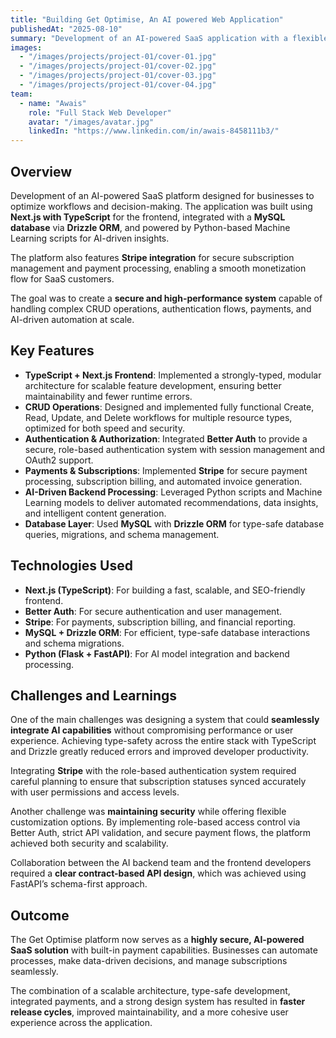```yaml
---
title: "Building Get Optimise, An AI powered Web Application"
publishedAt: "2025-08-10"
summary: "Development of an AI-powered SaaS application with a flexible, scalable architecture using Next.js (TypeScript) for the frontend, Better Auth for authentication, Stripe for payments, and a MySQL + Drizzle ORM backend."
images:
  - "/images/projects/project-01/cover-01.jpg"
  - "/images/projects/project-01/cover-02.jpg"
  - "/images/projects/project-01/cover-03.jpg"
  - "/images/projects/project-01/cover-04.jpg"
team:
  - name: "Awais"
    role: "Full Stack Web Developer"
    avatar: "/images/avatar.jpg"
    linkedIn: "https://www.linkedin.com/in/awais-8458111b3/"
---
```


## Overview

Development of an AI-powered SaaS platform designed for businesses to optimize workflows and decision-making. The application was built using **Next.js with TypeScript** for the frontend, integrated with a **MySQL database** via **Drizzle ORM**, and powered by Python-based Machine Learning scripts for AI-driven insights.  

The platform also features **Stripe integration** for secure subscription management and payment processing, enabling a smooth monetization flow for SaaS customers.  

The goal was to create a **secure and high-performance system** capable of handling complex CRUD operations, authentication flows, payments, and AI-driven automation at scale.

## Key Features

- **TypeScript + Next.js Frontend**: Implemented a strongly-typed, modular architecture for scalable feature development, ensuring better maintainability and fewer runtime errors.
- **CRUD Operations**: Designed and implemented fully functional Create, Read, Update, and Delete workflows for multiple resource types, optimized for both speed and security.
- **Authentication & Authorization**: Integrated **Better Auth** to provide a secure, role-based authentication system with session management and OAuth2 support.
- **Payments & Subscriptions**: Implemented **Stripe** for secure payment processing, subscription billing, and automated invoice generation.
- **AI-Driven Backend Processing**: Leveraged Python scripts and Machine Learning models to deliver automated recommendations, data insights, and intelligent content generation.
- **Database Layer**: Used **MySQL** with **Drizzle ORM** for type-safe database queries, migrations, and schema management.

## Technologies Used

- **Next.js (TypeScript)**: For building a fast, scalable, and SEO-friendly frontend.
- **Better Auth**: For secure authentication and user management.
- **Stripe**: For payments, subscription billing, and financial reporting.
- **MySQL + Drizzle ORM**: For efficient, type-safe database interactions and schema migrations.
- **Python (Flask + FastAPI)**: For AI model integration and backend processing.

## Challenges and Learnings

One of the main challenges was designing a system that could **seamlessly integrate AI capabilities** without compromising performance or user experience. Achieving type-safety across the entire stack with TypeScript and Drizzle greatly reduced errors and improved developer productivity.  

Integrating **Stripe** with the role-based authentication system required careful planning to ensure that subscription statuses synced accurately with user permissions and access levels.  

Another challenge was **maintaining security** while offering flexible customization options. By implementing role-based access control via Better Auth, strict API validation, and secure payment flows, the platform achieved both security and scalability.  

Collaboration between the AI backend team and the frontend developers required a **clear contract-based API design**, which was achieved using FastAPI’s schema-first approach.

## Outcome

The Get Optimise platform now serves as a **highly secure, AI-powered SaaS solution** with built-in payment capabilities. Businesses can automate processes, make data-driven decisions, and manage subscriptions seamlessly.  

The combination of a scalable architecture, type-safe development, integrated payments, and a strong design system has resulted in **faster release cycles**, improved maintainability, and a more cohesive user experience across the application.
